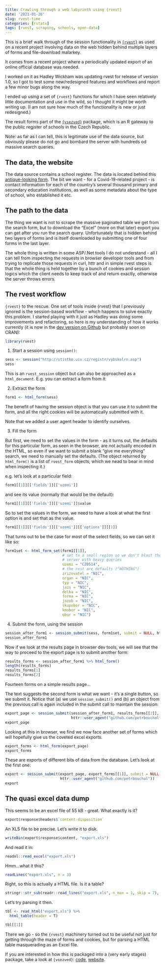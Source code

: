 ```yaml
---
title: Crawling through a web labyrinth using {rvest}
date: '2021-01-26'
slug: rvest-time
categories: [rstats]
tags: [rvest, scraping, schools, open-data]
---
```


This is a brief walk through of the session functionality in [`{rvest}`](https://rvest.tidyverse.org/) as used on a recent project involving data on the web hidden behind multiple layers of forms and file-download malarkey.

It comes from a recent project where a periodically updated export of an online official database was needed.

I worked on it as Hadley Wickham was updating rvest for release of version 1.0, so I got to test some new/redesigned features and workflows and report a few minor bugs along the way.

I ended up using a set of `{rvest}` functions for which I have seen relatively little documentation and use in the wild, so I thought it might be worth writing up. (I am not sure how much of the functionality is new or just redesigned.)

The result forms part of the [`{vsezved}`](https://petrbouchal.xyz/vsezved) package, which is an R gateway to the public register of schools in the Czech Republic.

Note: as far as I can tell, this is legitimate use of the data source, but obviously please do not go and bombard the server with hundreds od massive search queries.

## The data, the website

The data source contains a school register. The data is located behind this [antique-looking form](http://stistko.uiv.cz/registr/vybskolrn.asp). The bit we want - for a Covid-19-related project - is contact information for each of the country's several thousand primary and secondary education institutions, as well as some metadata about the type of school, who established it etc.

## The path to the data

The thing we want is not to scrape the massive paginated table we get from the search form, but to download the "Excel" (more on that later) export you can get after you run the search query. Unfortunately that is hidden behind two layers of forms and is itself downloaded by submitting one of four forms in the last layer.

The whole thing is written in some ASP/.Net tools I do not understand - all I can tell from inspecting the requests in browser developer tools and from trying to replicate those requests in curl, httr and in simple rvest steps is that the whole thing is held together by a bunch of cookies and session logics which the client needs to keep track of and return exactly, otherwise the server throws errors.

## The rvest workflow

`{rvest}` to the rescue. One set of tools inside {rvest} that I previously ignored is the session-based workflow - which happens to solve exactly this problem. I started playing with it just as Hadley was doing some improvements and refactoring, so here is my understanding of how it works currently (it is now in the [dev version on Github](https://github.com/tidyverse/rvest/) but probably soon on CRAN):

```r
library(rvest)
```

1. Start a session using `session()`:

```r
sess <- session("http://stistko.uiv.cz/registr/vybskolrn.asp")
sess
```

This is an `rvest_session` object but can also be approached as a `html_document`. E.g. you can extract a form from it:

2. Extract the form 

```r
form1 <- html_form(sess)
```

The benefit of having the session object is that you can use it to submit the form, and all the right cookies will be automatically submitted with it. 

Note that we added a user agent header to identify ourselves.

3. Fill the form

But first, we need to set the values in the form - as it turns out, the defaults for this particular form, as seen in the browser, are not actually encoded in the HTML, so even if we want to submit a blank "give me everything" search, we need to manually set the defaults. (The object returned by `html_form()` is a list of `rvest_form` objects, which we nead to bear in mind when inspecting it.)

e.g. let's look at a particular field:

```r
form1[[1]][['fields']][['uzemi']]
```

and see its value (normally that would be the default):

```r
form1[[1]][['fields']][['uzemi']]$value
```

So to set the values in the form, we need to have a look at what the first option is and set that as the value. 

```r
form1[[1]][['fields']][['uzemi']][['options']][[1]]
```

That turns out to be the case for most of the select fields, so we can set it like so:

```r
form1set <- html_form_set(form1[[1]], 
                          # set to a small region so we don't blast the 
                          # server with heavy queries
                          uzemi = "CZ0514", 
                          # the rest are defaults ("NOTHING")
                          zrizovatel = "NIC",
                          organ = "NIC",
                          typ = "NIC",
                          jazs = "NIC",
                          delka = "NIC",
                          forma = "NIC",
                          jazob = "NIC",
                          skupobor = "NIC",
                          kmobor = "NIC",
                          obor = "NIC")
```

4. Submit the form, using the session

```r
session_after_form1 <- session_submit(sess, form1set, submit = NULL, httr::user_agent("github.com/petrbouchal"))
session_after_form1
```

Now if we look at the results page in browser dev tools, we will see that the way to proceed to the export page is to submit another form:

```r
results_forms <- session_after_form1 %>% html_form()
length(results_forms)
results_forms[1]
results_forms[2]
```

Fourteen forms on a simple results page...

The text suggests the second form is what we want - it's a single button, so we submit it. Notice that (a) we use `session_submit()` and (b) an object from the previous call is again included in the submit call to maintain the session:

```r
export_page <- session_submit(session_after_form1, results_forms[[2]], submit = NULL,
                              httr::user_agent("github.com/petrbouchal"))
export_page
```

Looking at this in browser, we find we now face another set of forms which will hopefully give us the coveted excel exports.

```r
export_forms <- html_form(export_page)
export_forms
```

These are exports of different bits of data from the database. Let's look at the first one:

```r
export <- session_submit(export_page, export_forms[[1]], submit = NULL,
                         httr::user_agent("github.com/petrbouchal"))
export
```

## The quasi excel data dump

This seems to be an excel file of 55 kB - great. What exactly is it?

```r
export$response$headers$`content-disposition`
```

An XLS file to be precise. Let's write it to disk.

```r
writeBin(export$response$content, "export.xls")
```

And read it in:

```r
readxl::read_excel("export.xls")
```

Hmm...what it this?

```r
readLines("export.xls", n = 3)
```

Right, so this is actually a HTML file. Is it a table?

```r
stringr::str_sub(readr::read_lines("export.xls", n_max = 1, skip = 7), 1, 100)
```

Let's try parsing it then.

```r
tbl <- read_html("export.xls") %>% 
  html_table(header = T)

```

```r
tbl[[1]]
```
There we go - so the `{rvest}` machinery turned out to be useful not just for getting through the maze of forms and cookies, but for parsing a HTML table masquerading as an Excel file.

If you are interested in how this is packaged into a (very early stages) package, take a look at `{vsezved}`: [code](https://github.com/petrbouchal/vsezved), [website](https://petrbouchal.xyz/vsezved).
